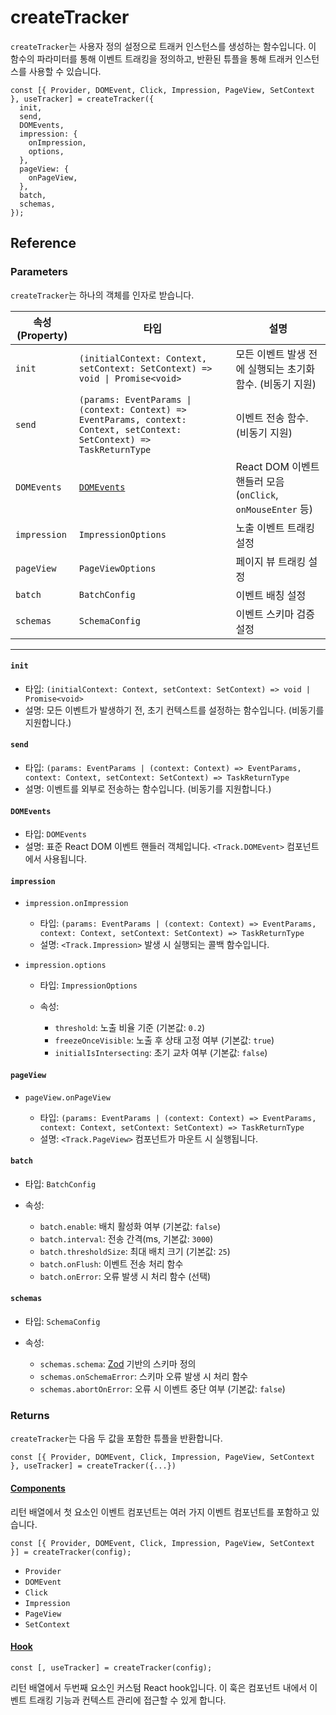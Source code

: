# createTracker

`createTracker`는 사용자 정의 설정으로 트래커 인스턴스를 생성하는 함수입니다. 이 함수의 파라미터를 통해 이벤트 트래킹을 정의하고, 반환된 튜플을 통해 트래커 인스턴스를 사용할 수 있습니다.

```tsx
const [{ Provider, DOMEvent, Click, Impression, PageView, SetContext }, useTracker] = createTracker({
  init,
  send,
  DOMEvents,
  impression: {
    onImpression,
    options,
  },
  pageView: {
    onPageView,
  },
  batch,
  schemas,
});
```

## Reference

### Parameters

`createTracker`는 하나의 객체를 인자로 받습니다.

| 속성 (Property) | 타입                                                                                                                     | 설명                                                        |
| --------------- | ------------------------------------------------------------------------------------------------------------------------ | ----------------------------------------------------------- |
| `init`          | `(initialContext: Context, setContext: SetContext) => void \| Promise<void>`                                             | 모든 이벤트 발생 전에 실행되는 초기화 함수. (비동기 지원)   |
| `send`          | `(params: EventParams \| (context: Context) => EventParams, context: Context, setContext: SetContext) => TaskReturnType` | 이벤트 전송 함수. (비동기 지원)                             |
| `DOMEvents`     | [`DOMEvents`](https://developer.mozilla.org/docs/Web/API/Event)                                                          | React DOM 이벤트 핸들러 모음 (`onClick`, `onMouseEnter` 등) |
| `impression`    | `ImpressionOptions`                                                                                                      | 노출 이벤트 트래킹 설정                                     |
| `pageView`      | `PageViewOptions`                                                                                                        | 페이지 뷰 트래킹 설정                                       |
| `batch`         | `BatchConfig`                                                                                                            | 이벤트 배칭 설정                                            |
| `schemas`       | `SchemaConfig`                                                                                                           | 이벤트 스키마 검증 설정                                     |

---

#### `init`

- 타입: `(initialContext: Context, setContext: SetContext) => void | Promise<void>`
- 설명: 모든 이벤트가 발생하기 전, 초기 컨텍스트를 설정하는 함수입니다. (비동기를 지원합니다.)

#### `send`

- 타입: `(params: EventParams | (context: Context) => EventParams, context: Context, setContext: SetContext) => TaskReturnType`
- 설명: 이벤트를 외부로 전송하는 함수입니다. (비동기를 지원합니다.)

#### `DOMEvents`

- 타입: `DOMEvents`
- 설명: 표준 React DOM 이벤트 핸들러 객체입니다. `<Track.DOMEvent>` 컴포넌트에서 사용됩니다.

#### `impression`

- `impression.onImpression`

  - 타입: `(params: EventParams | (context: Context) => EventParams, context: Context, setContext: SetContext) => TaskReturnType`
  - 설명: `<Track.Impression>` 발생 시 실행되는 콜백 함수입니다.

- `impression.options`

  - 타입: `ImpressionOptions`
  - 속성:

    - `threshold`: 노출 비율 기준 (기본값: `0.2`)
    - `freezeOnceVisible`: 노출 후 상태 고정 여부 (기본값: `true`)
    - `initialIsIntersecting`: 초기 교차 여부 (기본값: `false`)

#### `pageView`

- `pageView.onPageView`

  - 타입: `(params: EventParams | (context: Context) => EventParams, context: Context, setContext: SetContext) => TaskReturnType`
  - 설명: `<Track.PageView>` 컴포넌트가 마운트 시 실행됩니다.

#### `batch`

- 타입: `BatchConfig`
- 속성:

  - `batch.enable`: 배치 활성화 여부 (기본값: `false`)
  - `batch.interval`: 전송 간격(ms, 기본값: `3000`)
  - `batch.thresholdSize`: 최대 배치 크기 (기본값: `25`)
  - `batch.onFlush`: 이벤트 전송 처리 함수
  - `batch.onError`: 오류 발생 시 처리 함수 (선택)

#### `schemas`

- 타입: `SchemaConfig`
- 속성:

  - `schemas.schema`: [Zod](https://zod.dev/) 기반의 스키마 정의
  - `schemas.onSchemaError`: 스키마 오류 발생 시 처리 함수
  - `schemas.abortOnError`: 오류 시 이벤트 중단 여부 (기본값: `false`)

### Returns

`createTracker`는 다음 두 값을 포함한 튜플을 반환합니다.

```tsx
const [{ Provider, DOMEvent, Click, Impression, PageView, SetContext }, useTracker] = createTracker({...})
```

#### [Components](./components)

리턴 배열에서 첫 요소인 이벤트 컴포넌트는 여러 가지 이벤트 컴포넌트를 포함하고 있습니다.

```tsx
const [{ Provider, DOMEvent, Click, Impression, PageView, SetContext }] = createTracker(config);
```

- `Provider`
- `DOMEvent`
- `Click`
- `Impression`
- `PageView`
- `SetContext`

#### [Hook](./hook)

```tsx
const [, useTracker] = createTracker(config);
```

리턴 배열에서 두번째 요소인 커스텀 React hook입니다. 이 훅은 컴포넌트 내에서 이벤트 트래킹 기능과 컨텍스트 관리에 접근할 수 있게 합니다.

